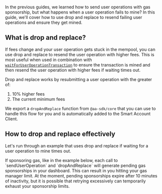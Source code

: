 In the previous guides, we learned how to send user operations with gas sponsorship, but what happens when a user operation fails to mine? In this guide,
we'll cover how to use drop and replace to resend failing user operations and ensure they get mined.

## What is drop and replace?

If fees change and your user operation gets stuck in the mempool, you can use drop and replace to resend the user operation with higher fees. This is most useful
when used in combination with [`waitForUserOperationTransaction`](/reference/aa-sdk/core/functions/waitForUserOperationTransaction) to ensure the transaction is mined
and then resend the user operation with higher fees if waiting times out.

Drop and replace works by resubmitting a user operation with the greater of:

1. 10% higher fees
2. The current minimum fees

We export a `dropAndReplace` function from `@aa-sdk/core` that you can use to handle this flow for you and is automatically added to the Smart Account Client.

## How to drop and replace effectively

Let's run through an example that uses drop and replace if waiting for a user operation to mine times out.

<Warning>
If sponsoring gas, like in the example below, each call to `sendUserOperation` and `dropAndReplace` will generate pending gas sponsorships in your dashboard. This can result in you hitting your gas manager limit.
At the moment, pending sponsorships expire after 10 minutes of inactivity, but it is possible that retrying excessively can temporarily exhaust your sponsorship limits.
</Warning>
